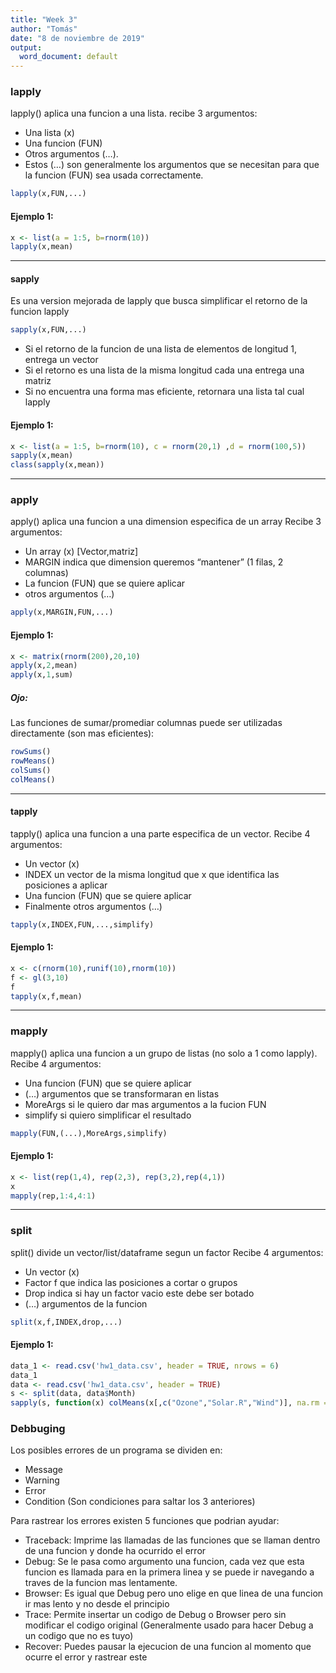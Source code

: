 ```yaml
---
title: "Week 3"
author: "Tomás"
date: "8 de noviembre de 2019"
output:
  word_document: default
---
```

### lapply

lapply() aplica una funcion a una lista.
recibe 3 argumentos: 

* Una lista (x)
* Una funcion (FUN)
* Otros argumentos (...).
* Estos (...) son generalmente los argumentos que se necesitan para que la funcion (FUN) sea usada correctamente.

```r
lapply(x,FUN,...)
```

#### Ejemplo 1:

```r
x <- list(a = 1:5, b=rnorm(10))
lapply(x,mean)
```

---

#### sapply

Es una version mejorada de lapply que busca simplificar el retorno de la funcion lapply

```r
sapply(x,FUN,...)
```

* Si el retorno de la funcion de una lista de elementos de longitud 1, entrega un vector
* Si el retorno es una lista de la misma longitud cada una entrega una matriz
* Si no encuentra una forma mas eficiente, retornara una lista tal cual lapply

#### Ejemplo 1:

```r
x <- list(a = 1:5, b=rnorm(10), c = rnorm(20,1) ,d = rnorm(100,5))
sapply(x,mean)
class(sapply(x,mean))
```

---

### apply

apply() aplica una funcion a una dimension especifica de un array
Recibe 3 argumentos: 

* Un array (x) [Vector,matriz]
* MARGIN indica que dimension queremos "mantener" (1 filas, 2 columnas)
* La funcion (FUN) que se quiere aplicar
* otros argumentos (...)

```r
apply(x,MARGIN,FUN,...)
```

#### Ejemplo 1:

```r
x <- matrix(rnorm(200),20,10)
apply(x,2,mean)
apply(x,1,sum)
```

##### Ojo:

Las funciones de sumar/promediar columnas puede ser utilizadas directamente (son mas eficientes):

```r
rowSums()
rowMeans()
colSums()
colMeans()
```

---

#### tapply

tapply() aplica una funcion a una parte especifica de un vector.
Recibe 4 argumentos: 

* Un vector (x)
* INDEX un vector de la misma longitud que x que identifica las posiciones a aplicar
* Una funcion (FUN) que se quiere aplicar
* Finalmente otros argumentos (...)


```r
tapply(x,INDEX,FUN,...,simplify)
```

#### Ejemplo 1:

```r
x <- c(rnorm(10),runif(10),rnorm(10))
f <- gl(3,10)
f
tapply(x,f,mean)
```


---

### mapply

mapply() aplica una funcion a un grupo de listas (no solo a 1 como lapply).
Recibe 4 argumentos: 

* Una funcion (FUN) que se quiere aplicar
* (...) argumentos que se transformaran en listas
* MoreArgs si le quiero dar mas argumentos a la fucion FUN
* simplify si quiero simplificar el resultado


```r
mapply(FUN,(...),MoreArgs,simplify)
```

#### Ejemplo 1:

```r
x <- list(rep(1,4), rep(2,3), rep(3,2),rep(4,1))
x
mapply(rep,1:4,4:1)
```

---

### split

split() divide un vector/list/dataframe segun un factor 
Recibe 4 argumentos: 

* Un vector (x)
* Factor f que indica las posiciones a cortar o grupos
* Drop indica si hay un factor vacio este debe ser botado
* (...) argumentos de la funcion


```r
split(x,f,INDEX,drop,...)
```

#### Ejemplo 1:

```r
data_1 <- read.csv('hw1_data.csv', header = TRUE, nrows = 6)
data_1
data <- read.csv('hw1_data.csv', header = TRUE)
s <- split(data, data$Month)
sapply(s, function(x) colMeans(x[,c("Ozone","Solar.R","Wind")], na.rm = TRUE))
```


### Debbuging

Los posibles errores de un programa se dividen en:

* Message
* Warning
* Error
* Condition (Son condiciones para saltar los 3 anteriores)

Para rastrear los errores existen 5 funciones que podrian ayudar:

* Traceback: Imprime las llamadas de las funciones que se llaman dentro de una funcion
y donde ha ocurrido el error
* Debug: Se le pasa como argumento una funcion, cada vez que esta funcion es llamada para en la primera linea y se puede ir navegando a traves de la funcion mas lentamente.
* Browser: Es igual que Debug pero uno elige en que linea de una funcion ir mas lento y no desde el principio
* Trace: Permite insertar un codigo de Debug o Browser pero sin modificar el codigo original (Generalmente usado para hacer Debug a un codigo que no es tuyo)
* Recover: Puedes pausar la ejecucion de una funcion al momento que ocurre el error y rastrear este

